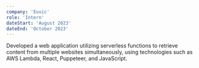 ```yaml
---
company: 'Euvic'
role: 'Intern'
dateStart: 'August 2023'
dateEnd: 'October 2023'
---
```


Developed a web application utilizing serverless functions to retrieve content from multiple websites simultaneously, using 
technologies such as AWS Lambda, React, Puppeteer, and JavaScript. 